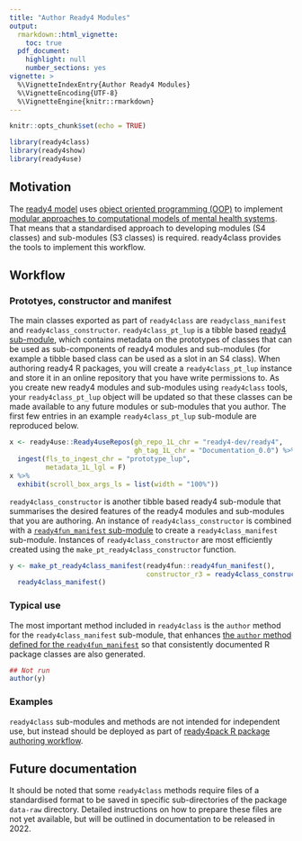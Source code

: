 ```yaml
---
title: "Author Ready4 Modules"
output: 
  rmarkdown::html_vignette:
    toc: true
  pdf_document:
    highlight: null
    number_sections: yes
vignette: >
  %\VignetteIndexEntry{Author Ready4 Modules}
  %\VignetteEncoding{UTF-8}
  %\VignetteEngine{knitr::rmarkdown}
---
```

```r
knitr::opts_chunk$set(echo = TRUE)
```
```r
library(ready4class)
library(ready4show)
library(ready4use)
```

## Motivation

The [ready4 model](https://www.ready4-dev.com/) uses [object oriented programming (OOP)](https://ready4-dev.github.io/ready4/articles/V_03.html) to implement [modular approaches to computational models of mental health systems](https://ready4-dev.github.io/ready4/articles/V_01.html). That means that a standardised approach to developing modules (S4 classes) and sub-modules (S3 classes) is required. ready4class provides the tools to implement this workflow.

## Workflow

### Prototyes, constructor and manifest
The main classes exported as part of `ready4class` are `readyclass_manifest` and `ready4class_constructor`. 
`ready4class_pt_lup` is a tibble based [ready4 sub-module](https://ready4-dev.github.io/ready4/articles/V_01.html), which contains metadata on the prototypes of classes that can be used as sub-components of ready4 modules and sub-modules (for example a tibble based class can be used as a slot in an S4 class). When authoring ready4 R packages, you will create a `ready4class_pt_lup` instance and store it in an online repository that you have write permissions to. As you create new ready4 modules and sub-modules using `ready4class` tools, your `ready4class_pt_lup` object will be updated so that these classes can be made available to any future modules or sub-modules that you author. The first few entries in an example `ready4class_pt_lup` sub-module are reproduced below.

```r
x <- ready4use::Ready4useRepos(gh_repo_1L_chr = "ready4-dev/ready4",
                               gh_tag_1L_chr = "Documentation_0.0") %>%
  ingest(fls_to_ingest_chr = "prototype_lup",
         metadata_1L_lgl = F) 
x %>%
  exhibit(scroll_box_args_ls = list(width = "100%"))
```

`ready4class_constructor` is another tibble based ready4 sub-module that summarises the desired features of the ready4 modules and sub-modules that you are authoring. An instance of `ready4class_constructor` is combined with a [`ready4fun_manifest` sub-module](https://ready4-dev.github.io/ready4fun/articles/V_01.html) to create a `ready4class_manifest` sub-module. Instances of `ready4class_constructor` are most efficiently created using the `make_pt_ready4class_constructor` function.

```r
y <- make_pt_ready4class_manifest(ready4fun::ready4fun_manifest(),
                                  constructor_r3 = ready4class_constructor()) %>%
  ready4class_manifest()
```

### Typical use
The most important method included in `ready4class` is the `author` method for the `ready4class_manifest` sub-module, that enhances [the `author` method defined for the `ready4fun_manifest`](https://ready4-dev.github.io/ready4fun/articles/V_01.html) so that consistently documented R package classes are also generated.

```r
## Not run
author(y)
```

### Examples
`ready4class` sub-modules and methods are not intended for independent use, but instead should be deployed as part of [ready4pack R package authoring workflow](https://ready4-dev.github.io/ready4pack/articles/V_01.html).

## Future documentation

It should be noted that some `ready4class` methods require files of a standardised format to be saved in specific sub-directories of the package `data-raw` directory. Detailed instructions on how to prepare these files are not yet available, but will be outlined in documentation to be released in 2022.
